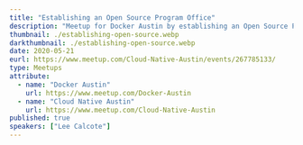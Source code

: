 ---
title: "Establishing an Open Source Program Office"
description: "Meetup for Docker Austin by establishing an Open Source Program Office"
thumbnail: ./establishing-open-source.webp
darkthumbnail: ./establishing-open-source.webp
date: 2020-05-21
eurl: https://www.meetup.com/Cloud-Native-Austin/events/267785133/
type: Meetups
attribute:
  - name: "Docker Austin"
    url: https://www.meetup.com/Docker-Austin
  - name: "Cloud Native Austin"
    url: https://www.meetup.com/Cloud-Native-Austin
published: true
speakers: ["Lee Calcote"]
---
